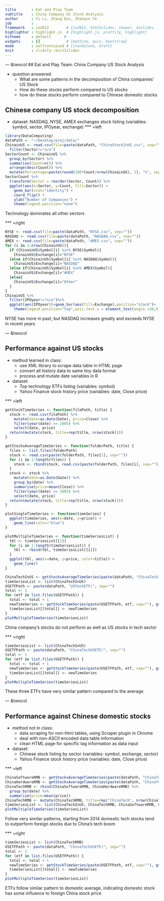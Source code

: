 ```yaml
---
title       : Eat and Play Team
subtitle    : China Company US Stock Analysis
author      : Yi Li, Zhang Qin, Zhaoqin Ye
job         : 
framework   : io2012        # {io2012, html5slides, shower, dzslides, ...}
highlighter : highlight.js  # {highlight.js, prettify, highlight}
hitheme     : default      # 
widgets     : []            # {mathjax, quiz, bootstrap}
mode        : selfcontained # {standalone, draft}
knit        : slidify::knit2slides
--- 
```


--- &twocol
## Eat and Play Team: China Company US Stock Analysis

- question answered:
  - What are some patterns in the decomposition of China companies' US Stock
  - How do these stocks perform compared to US stocks
  - how do these stocks perform compared to Chinese domestic stocks

## Chinese company US stock decomposition
- dataset: NASDAQ, NYSE, AMEX exchanges stock listing (variables: symbol, sector, IPOyear, exchange)
*** =left
```r
library(DataComputing)
dataPath <- "~/Desktop/proj/data/"
ChinainUS <- read.csv(file=paste(dataPath, "ChinaStockInUS.csv", sep="")) %>%
  filter(Sector!="n/a")
SectorCount <- ChinainUS %>%
  group_by(Sector) %>%
  summarise(Count=n()) %>%
  arrange(desc(Count)) %>%
  mutate(Percentage=paste(round(100*Count/nrow(ChinainUS), 2), "%", sep=""))
SectorCount %>%
  transform(Sector = reorder(Sector, Count)) %>%
  ggplot(aes(x=Sector, y=Count, fill=Sector)) +
    geom_bar(stat="identity") + 
    coord_flip() +
    ylab("Number of Companies") + 
    theme(legend.position="none")
```
Technology dominates all other sectors

*** =right
```r
NYSE <- read.csv(file=paste(dataPath, "NYSE.csv", sep=""))
NASDAQ <- read.csv(file=paste(dataPath, "NASDAQ.csv", sep=""))
AMEX <- read.csv(file=paste(dataPath, "AMEX.csv", sep=""))
for (i in 1:nrow(ChinainUS)){
  if (ChinainUS$Symbol[i] %in% NYSE$Symbol){
    ChinainUS$Exchange[i]="NYSE"
  }else if(ChinainUS$Symbol[i] %in% NASDAQ$Symbol){
    ChinainUS$Exchange[i]="NASDAQ"
  }else if(ChinainUS$Symbol[i] %in% AMEX$Symbol){
    ChinainUS$Exchange[i]="AMEX"
  }else{
    ChinainUS$Exchange[i]="Other"
  }
}
ChinainUS %>%
  filter(IPOyear!="n/a")%>%
  ggplot(aes(IPOyear))+geom_bar(aes(fill=Exchange),position="stack")+
    theme(legend.position="top",axis.text.x = element_text(angle =30,hjust = 1))
```

NYSE has more in past, but NASDAQ increases greatly and exceeds NYSE in recent years

--- &twocol

## Performance against US stocks

- method learned in class: 
  - use XML library to scrape data table in HTML page
  - convert all history data to same tiny data format
  - process and mutate date variables in R
- dataset: 
  - Top technology ETFs listing (variables: symbol)
  - Yahoo Finance stock history price (variables: date, Close price)

*** =left
```r
getStockTimeSeries <- function(filePath, title) {
  stock <- read.csv(filePath) %>%
    mutate(date=as.Date(Date), price=Close) %>%
    filter(year(date) >= 2005) %>%
    select(date, price)
  return(mutate(stock, title=rep(title, nrow(stock))))
}

getStocksAverageTimeSeries <- function(folderPath, title) {
  files <- list.files(folderPath)
  stock <- read.csv(paste(folderPath, files[1], sep=""))
  for (i in 2:length(files)) {
    stock <- rbind(stock, read.csv(paste(folderPath, files[i], sep="")))
  }
  stock <- stock %>%
    mutate(date=as.Date(Date)) %>%
    group_by(date) %>%
    summarise(price=mean(Close)) %>%
    filter(year(date) >= 2005) %>%
    select(date, price)
  return(mutate(stock, title=rep(title, nrow(stock))))
}

plotSingleTimeSeries <- function(timeSeries) {
  ggplot(timeSeries, aes(x=date, y=price)) + 
    geom_line(color="blue")
}

plotMultipleTimeSeries <- function(timeSeriesList) {
  tbl <- timeSeriesList[[1]]
  for (i in 2:length(timeSeriesList)) {
    tbl <- rbind(tbl, timeSeriesList[[i]])
  }
  ggplot(tbl, aes(x=date, y=price, color=title)) + 
    geom_line()
}

ChinaTechInUS <- getStocksAverageTimeSeries(paste(dataPath, "ChinaTechInUS/",sep=""),"ChinaTechInUS")
timeSeriesList <- list(ChinaTechInUS)
USETFPath <- paste(dataPath, "USTechETF/", sep="")
total <- 1
for (etf in list.files(USETFPath)) {
  total <- total + 1
  newTimeSeries <- getStockTimeSeries(paste(USETFPath, etf, sep=""), gsub("(history_|.csv)","",etf))
  timeSeriesList[[total]] <- newTimeSeries
}
plotMultipleTimeSeries(timeSeriesList)
```
China company's stocks do not perform as well as US stocks in tech sector

*** =right
```r
timeSeriesList <- list(ChinaTechInUS)
USETFPath <- paste(dataPath, "ChinaTechUSETF/", sep="")
total <- 1
for (etf in list.files(USETFPath)) {
  total <- total + 1
  newTimeSeries <- getStockTimeSeries(paste(USETFPath, etf, sep=""), gsub("(history_|.csv)","",etf))
  timeSeriesList[[total]] <- newTimeSeries
}
plotMultipleTimeSeries(timeSeriesList)
```
These three ETFs have very similar pattern compared to the average

--- &twocol

## Performance against Chinese domestic stocks
- method not in class: 
  - data scraping for non-html tables, using Scraper plugin in Chrome
  - deal with non-ASCII encoded data table information
  - clean HTML page for specific tag information as data input
- dataset:
  - Chinese stock listing by sector (variables: symbol, exchange, sector)
  - Yahoo Finance stock history price (variables: date, Close price)

*** =left
```r
ChinaSoftwareRMB <- getStocksAverageTimeSeries(paste(dataPath, "ChinaTech/Software/",sep=""),"ChinaSoftware")
ChinaHardwareRMB <- getStocksAverageTimeSeries(paste(dataPath, "ChinaTech/Hardware/",sep=""),"ChinaHardware")
ChinaTechRMB <- rbind(ChinaSoftwareRMB, ChinaHardwareRMB) %>%
  group_by(date) %>%
  summarise(price=mean(price))
ChinaTechRMB <- mutate(ChinaTechRMB, title=rep("ChinaTech", nrow(ChinaTechRMB)))
timeSeriesList <- list(ChinaTechInUS, ChinaTechRMB, ChinaSoftwareRMB, ChinaHardwareRMB)
plotMultipleTimeSeries(timeSeriesList)
```
Follow very similar patterns, starting from 2014 domestic tech stocks tend to outperform foreign stocks due to China's tech boom

*** =right
```r
timeSeriesList <- list(ChinaTechRMB)
USETFPath <- paste(dataPath, "ChinaTechUSETF/", sep="")
total <- 1
for (etf in list.files(USETFPath)) {
  total <- total + 1
  newTimeSeries <- getStockTimeSeries(paste(USETFPath, etf, sep=""), gsub("(history_|.csv)","",etf))
  timeSeriesList[[total]] <- newTimeSeries
}
plotMultipleTimeSeries(timeSeriesList)
```
ETFs follow similar pattern to domestic average, indicating domestic stock has some influence to foreign China stock price
